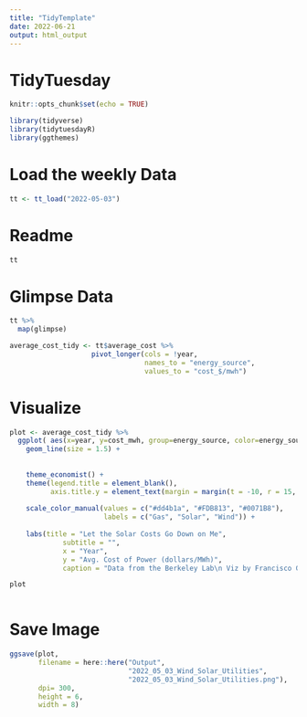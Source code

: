 ```yaml
---
title: "TidyTemplate"
date: 2022-06-21
output: html_output
---
```


# TidyTuesday

```r

knitr::opts_chunk$set(echo = TRUE)

library(tidyverse)
library(tidytuesdayR)
library(ggthemes)


```

# Load the weekly Data

```r

tt <- tt_load("2022-05-03")

```

# Readme

```r

tt

```

# Glimpse Data

```r

tt %>% 
  map(glimpse)

average_cost_tidy <- tt$average_cost %>%
                    pivot_longer(cols = !year, 
                                 names_to = "energy_source", 
                                 values_to = "cost_$/mwh")

```


# Visualize

```r

plot <- average_cost_tidy %>%
  ggplot( aes(x=year, y=cost_mwh, group=energy_source, color=energy_source)) +
    geom_line(size = 1.5) +
    
    
    theme_economist() +
    theme(legend.title = element_blank(), 
          axis.title.y = element_text(margin = margin(t = -10, r = 15, b = 0, l = 0))) +
    
    scale_color_manual(values = c("#dd4b1a", "#FDB813", "#0071B8"), 
                       labels = c("Gas", "Solar", "Wind")) + 
    
    labs(title = "Let the Solar Costs Go Down on Me",
             subtitle = "",
             x = "Year",
             y = "Avg. Cost of Power (dollars/MWh)",
             caption = "Data from the Berkeley Lab\n Viz by Francisco GF") 

plot
  
```

# Save Image

```r

ggsave(plot,
       filename = here::here("Output",
                             "2022_05_03_Wind_Solar_Utilities",
                             "2022_05_03_Wind_Solar_Utilities.png"),
       dpi= 300,
       height = 6,
       width = 8)

```
